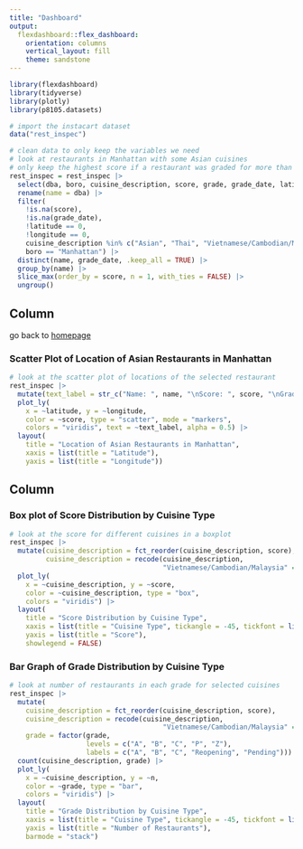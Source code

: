 ```yaml
---
title: "Dashboard"
output: 
  flexdashboard::flex_dashboard:
    orientation: columns
    vertical_layout: fill
    theme: sandstone
---
```


```r
library(flexdashboard)
library(tidyverse)
library(plotly)
library(p8105.datasets)
```

```r
# import the instacart dataset
data("rest_inspec")
```

```r
# clean data to only keep the variables we need
# look at restaurants in Manhattan with some Asian cuisines
# only keep the highest score if a restaurant was graded for more than one year
rest_inspec = rest_inspec |> 
  select(dba, boro, cuisine_description, score, grade, grade_date, latitude, longitude) |>
  rename(name = dba) |> 
  filter(
    !is.na(score), 
    !is.na(grade_date),
    !latitude == 0,
    !longitude == 0,
    cuisine_description %in% c("Asian", "Thai", "Vietnamese/Cambodian/Malaysia", "Chinese", "Japanese", "Korean", "Filipino", "Indonesian", "Bangladeshi", "Chinese/Japanese", "Indian"),
    boro == "Manhattan") |> 
  distinct(name, grade_date, .keep_all = TRUE) |> 
  group_by(name) |> 
  slice_max(order_by = score, n = 1, with_ties = FALSE) |> 
  ungroup()
```

Column {data-width=650}
-----------------------------------------------------------------------
go back to [homepage](index.html)

### Scatter Plot of Location of Asian Restaurants in Manhattan

```r
# look at the scatter plot of locations of the selected restaurant
rest_inspec |>
  mutate(text_label = str_c("Name: ", name, "\nScore: ", score, "\nGrade: ", grade)) |> 
  plot_ly(
    x = ~latitude, y = ~longitude, 
    color = ~score, type = "scatter", mode = "markers", 
    colors = "viridis", text = ~text_label, alpha = 0.5) |> 
  layout(
    title = "Location of Asian Restaurants in Manhattan",
    xaxis = list(title = "Latitude"),
    yaxis = list(title = "Longitude"))
```

Column {data-width=350}
-----------------------------------------------------------------------

### Box plot of Score Distribution by Cuisine Type

```r
# look at the score for different cuisines in a boxplot
rest_inspec |> 
  mutate(cuisine_description = fct_reorder(cuisine_description, score),
         cuisine_description = recode(cuisine_description,
                                      "Vietnamese/Cambodian/Malaysia" = "Viet/Camb/Malay")) |> 
  plot_ly(
    x = ~cuisine_description, y = ~score, 
    color = ~cuisine_description, type = "box", 
    colors = "viridis") |> 
  layout(
    title = "Score Distribution by Cuisine Type",
    xaxis = list(title = "Cuisine Type", tickangle = -45, tickfont = list(size = 10)),
    yaxis = list(title = "Score"),
    showlegend = FALSE)
```

### Bar Graph of Grade Distribution by Cuisine Type

```r
# look at number of restaurants in each grade for selected cuisines
rest_inspec |> 
  mutate(
    cuisine_description = fct_reorder(cuisine_description, score),
    cuisine_description = recode(cuisine_description,
                                      "Vietnamese/Cambodian/Malaysia" = "Viet/Camb/Malay"),
    grade = factor(grade,
                   levels = c("A", "B", "C", "P", "Z"),
                   labels = c("A", "B", "C", "Reopening", "Pending"))) |> 
  count(cuisine_description, grade) |> 
  plot_ly(
    x = ~cuisine_description, y = ~n, 
    color = ~grade, type = "bar",
    colors = "viridis") |> 
  layout(
    title = "Grade Distribution by Cuisine Type",
    xaxis = list(title = "Cuisine Type", tickangle = -45, tickfont = list(size = 10)),
    yaxis = list(title = "Number of Restaurants"),
    barmode = "stack")
```
